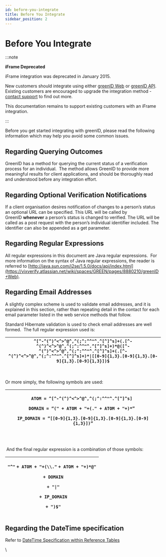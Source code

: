 ```yaml
---
id: before-you-integrate
title: Before You Integrate
sidebar_position: 2
---
```


# Before You Integrate

:::note

**iFrame Deprecated**

iFrame integration was deprecated in January 2015.

New customers should integrate using either [greenID Web](https://vixverify.atlassian.net/wiki/spaces/GREEN/pages/8880210/greenID+Web) or [greenID API](https://vixverify.atlassian.net/wiki/spaces/GREEN/pages/8880212/greenID+API). Existing customers are encouraged to upgrade the integration method - [contact support](mailto\:support@edentiti.com) to find out more.

This documentation remains to support existing customers with an iFrame integration.

:::

Before you get started integrating with greenID, please read the following information which may help you avoid some common issues.

## Regarding Querying Outcomes

GreenID has a method for querying the current status of a verification process for an individual.  The method allows GreenID to provide more meaningful results for client applications, and should be thoroughly read and understood before any integration effort.

## Regarding Optional Verification Notifications

If a client organisation desires notification of changes to a person’s status an optional URL can be specified. This URL will be called by GreenID **whenever** a person’s status is changed to verified. The URL will be called as a post request with the person’s individual identifier included. The identifier can also be appended as a get parameter.

## Regarding Regular Expressions

All regular expressions in this document are Java regular expressions.  For more information on the syntax of Java regular expressions, the reader is referred to [http://java.sun.com/j2se/1.5.0/docs/api/index.html](https://vixverify.atlassian.net/wiki/spaces/GREEN/pages/8880210/greenID+Web).

## Regarding Email Addresses

A slightly complex scheme is used to validate email addresses, and it is explained in this section, rather than repeating detail in the contact for each email parameter listed in the web service methods that follow.

Standard Hibernate validation is used to check email addresses are well formed.  The full regular expression used is:

| `^[^-^(^)^<^>^@^,^(;^:^^"^.^[^]^s]+(.[^-^(^)^<^>^@^,^(;^:^^"^.^[^]^s]+)*@([^-^(^)^<^>^@^,^(;^:^^"^.^[^]^s]+(.[^-^(^)^<^>^@^,^(;^:^^"^.^[^]^s]+)*\|[[0-9]{1,3}.[0-9]{1,3}.[0-9]{1,3}.[0-9]{1,3}])$` |
| -------------------------------------------------------------------------------------------------------------------------------------------------------------------------------------------------- |

 

Or more simply, the following symbols are used:

| <p>`ATOM = ^[^-^(^)^<^>^@^,^(;^:^^"^.^[^]^s] `</p><p>`DOMAIN = “(" + ATOM + "+(." + ATOM + "+)*” `</p><p>`IP_DOMAIN = “[[0-9]{1,3}.[0-9]{1,3}.[0-9]{1,3}.[0-9]{1,3}])”`</p> |
| --------------------------------------------------------------------------------------------------------------------------------------------------------------------------- |

 

 And the final regular expression is a combination of those symbols:

| <p>`"^"` `+ ATOM + "+(\\."` `+ ATOM + "+)*@"`</p><p>` + DOMAIN`</p><p>` + "\|"`</p><p>` + IP_DOMAIN`</p><p>` + ")$"`</p> |
| ------------------------------------------------------------------------------------------------------------------------ |

## Regarding the DateTime specification

Refer to [DateTime Specification within Reference Tables](https://vixverify.atlassian.net/wiki/spaces/GREEN/pages/11206904/Reference+Tables#ReferenceTables-DateTimespecification) 

\\
